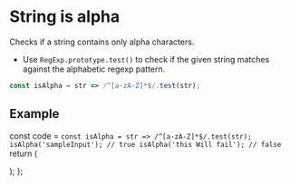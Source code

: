 # String is alpha

Checks if a string contains only alpha characters.

- Use `RegExp.prototype.test()` to check if the given string matches against the alphabetic regexp pattern.

```js
const isAlpha = str => /^[a-zA-Z]*$/.test(str);
```

## Example


  const code = `
const isAlpha = str => /^[a-zA-Z]*$/.test(str);
isAlpha('sampleInput'); // true
isAlpha('this Will fail'); // false
  `
  return (
    <div>
      <Embed source={code} />
    </div>
  );
};

<Demo/>

